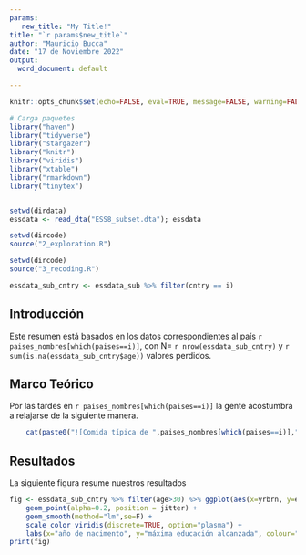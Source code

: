 ```yaml
---
params:
   new_title: "My Title!"
title: "`r params$new_title`"
author: "Mauricio Bucca"
date: "17 de Noviembre 2022"
output:
  word_document: default

---
```


```r
knitr::opts_chunk$set(echo=FALSE, eval=TRUE, message=FALSE, warning=FALSE, fig.height=6)

# Carga paquetes
library("haven")
library("tidyverse")
library("stargazer")
library("knitr")
library("viridis")
library("xtable")
library("rmarkdown")
library("tinytex")


setwd(dirdata)
essdata <- read_dta("ESS8_subset.dta"); essdata

setwd(dircode)
source("2_exploration.R")

setwd(dircode)
source("3_recoding.R")

essdata_sub_cntry <- essdata_sub %>% filter(cntry == i)


```

## Introducción


Este resumen está basados en los datos correspondientes al país  `r paises_nombres[which(paises==i)]`, con N= `r nrow(essdata_sub_cntry)` y `r sum(is.na(essdata_sub_cntry$age))` valores perdidos.

## Marco Teórico

Por las tardes en `r paises_nombres[which(paises==i)]` la gente acostumbra a relajarse de la siguiente manera.

```r
    cat(paste0("![Comida típica de ",paises_nombres[which(paises==i)],"]","(pics/", i, ".jpg)"), "\n")
```

\newpage

## Resultados

La siguiente figura resume nuestros resultados

```r
fig <- essdata_sub_cntry %>% filter(age>30) %>% ggplot(aes(x=yrbrn, y=eisced, colour=gndr_string)) +
	geom_point(alpha=0.2, position = jitter) +
	geom_smooth(method="lm",se=F) + 
  	scale_color_viridis(discrete=TRUE, option="plasma") +
    labs(x="año de nacimento", y="máxima educación alcanzada", colour="genero")
print(fig)
```

